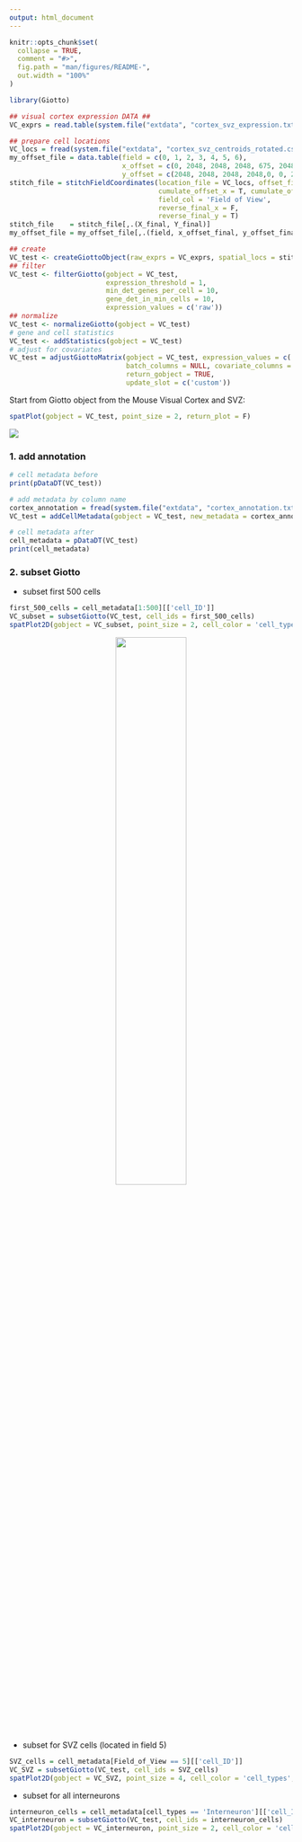 ```yaml
---
output: html_document
---
```


<!-- mouse_cortex_example.md is generated from mouse_cortex_example.Rmd Please edit that file -->

```r
knitr::opts_chunk$set(
  collapse = TRUE,
  comment = "#>",
  fig.path = "man/figures/README-",
  out.width = "100%"
)
```

```r
library(Giotto)
```

```r
## visual cortex expression DATA ##
VC_exprs = read.table(system.file("extdata", "cortex_svz_expression.txt", package = "Giotto"))

## prepare cell locations
VC_locs = fread(system.file("extdata", "cortex_svz_centroids_rotated.csv", package = "Giotto"))
my_offset_file = data.table(field = c(0, 1, 2, 3, 4, 5, 6),
                            x_offset = c(0, 2048, 2048, 2048, 675, 2048, 675),
                            y_offset = c(2048, 2048, 2048, 2048,0, 0, 2048))
stitch_file = stitchFieldCoordinates(location_file = VC_locs, offset_file = my_offset_file,
                                     cumulate_offset_x = T, cumulate_offset_y = F,
                                     field_col = 'Field of View',
                                     reverse_final_x = F,
                                     reverse_final_y = T)
stitch_file    = stitch_file[,.(X_final, Y_final)]
my_offset_file = my_offset_file[,.(field, x_offset_final, y_offset_final)]
```


```r
## create
VC_test <- createGiottoObject(raw_exprs = VC_exprs, spatial_locs = stitch_file, offset_file = my_offset_file)
## filter
VC_test <- filterGiotto(gobject = VC_test,
                        expression_threshold = 1,
                        min_det_genes_per_cell = 10,
                        gene_det_in_min_cells = 10,
                        expression_values = c('raw'))
## normalize
VC_test <- normalizeGiotto(gobject = VC_test)
# gene and cell statistics
VC_test <- addStatistics(gobject = VC_test)
# adjust for covariates
VC_test = adjustGiottoMatrix(gobject = VC_test, expression_values = c('normalized'),
                             batch_columns = NULL, covariate_columns = c('nr_genes', 'total_expr'),
                             return_gobject = TRUE,
                             update_slot = c('custom'))
```


Start from Giotto object from the Mouse Visual Cortex and SVZ:  

```r
spatPlot(gobject = VC_test, point_size = 2, return_plot = F)
```

<img src="../inst/faqs/metadata_and_subset/README-unnamed-chunk-5-1.png" />

### 1. add annotation

```r
# cell metadata before 
print(pDataDT(VC_test))

# add metadata by column name
cortex_annotation = fread(system.file("extdata", "cortex_annotation.txt", package = "Giotto"))
VC_test = addCellMetadata(gobject = VC_test, new_metadata = cortex_annotation, by_column = T, column_cell_ID = 'uniq_ID')

# cell metadata after
cell_metadata = pDataDT(VC_test)
print(cell_metadata)
```


### 2. subset Giotto

- subset first 500 cells  

```r
first_500_cells = cell_metadata[1:500][['cell_ID']]
VC_subset = subsetGiotto(VC_test, cell_ids = first_500_cells)
spatPlot2D(gobject = VC_subset, point_size = 2, cell_color = 'cell_types', return_plot = F)
```

<center>
![](../inst/faqs/metadata_and_subset/README-unnamed-chunk-8-1.png){ width=50% }
</center>

- subset for SVZ cells (located in field 5) 

```r
SVZ_cells = cell_metadata[Field_of_View == 5][['cell_ID']]
VC_SVZ = subsetGiotto(VC_test, cell_ids = SVZ_cells)
spatPlot2D(gobject = VC_SVZ, point_size = 4, cell_color = 'cell_types', return_plot = F)

```


- subset for all interneurons  

```r
interneuron_cells = cell_metadata[cell_types == 'Interneuron'][['cell_ID']]
VC_interneuron = subsetGiotto(VC_test, cell_ids = interneuron_cells)
spatPlot2D(gobject = VC_interneuron, point_size = 2, cell_color = 'cell_types', return_plot = F)
```




